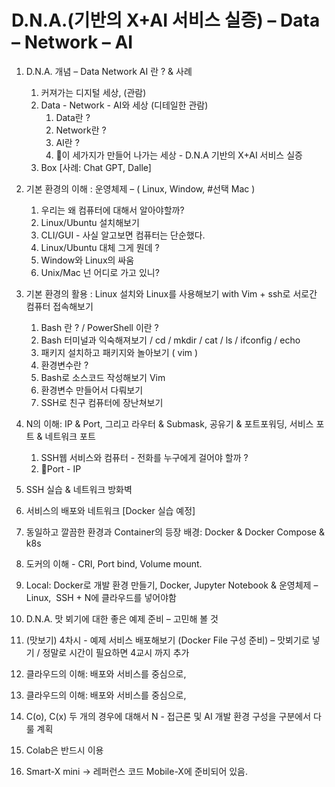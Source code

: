 # D.N.A.(기반의 X+AI 서비스 실증) – Data – Network – AI&#x20;

1. D.N.A. 개념 – Data Network AI 란 ? & 사례&#x20;
   1. 커져가는 디지털 세상, (관람)
   2. Data - Network - AI와 세상 (디테일한 관람)
      1. Data란 ?&#x20;
      2. Network란 ?
      3. AI란 ?
      4. 이 세가지가 만들어 나가는 세상  - D.N.A 기반의 X+AI 서비스 실증&#x20;
   3. Box \[사례: Chat GPT, Dalle]
2. 기본 환경의 이해 : 운영체제 – ( Linux, Window, #선택 Mac )
   1. 우리는 왜 컴퓨터에 대해서 알아야할까?&#x20;
   2. Linux/Ubuntu 설치해보기
   3. CLI/GUI - 사실 알고보면 컴퓨터는 단순했다.
   4. Linux/Ubuntu 대체 그게 뭔데 ?
   5. Window와 Linux의 싸움
   6. Unix/Mac 넌 어디로 가고 있니?
3. 기본 환경의 활용 : Linux 설치와 Linux를 사용해보기 with Vim + ssh로 서로간 컴퓨터 접속해보기
   1. Bash 란 ? / PowerShell 이란 ?
   2. Bash 터미널과 익숙해져보기 / cd / mkdir / cat / ls / ifconfig / echo
   3. 패키지 설치하고 패키지와 놀아보기 ( vim )
   4. 환경변수란 ?
   5. Bash로 소스코드 작성해보기 Vim
   6. 환경변수 만들어서 다뤄보기
   7. SSH로 친구 컴퓨터에 장난쳐보기
4. N의 이해: IP & Port, 그리고 라우터 & Submask, 공유기 & 포트포워딩, 서비스 포트 & 네트워크 포트
   1. SSH웹 서비스와 컴퓨터 - 전화를 누구에게 걸어야 할까 ?
   2. Port - IP
5. SSH 실습 & 네트워크 방화벽
6. 서비스의 배포와 네트워크 \[Docker 실습 예정]

7. 동일하고 깔끔한 환경과 Container의 등장 배경: Docker & Docker Compose & k8s
8. 도커의 이해 - CRI, Port bind, Volume mount.
9. Local: Docker로 개발 환경 만들기, Docker, Jupyter Notebook & 운영체제 – Linux,  SSH + N에 클라우드를 넣어야함

10. D.N.A. 맛 뵈기에 대한 좋은 예제 준비 – 고민해 볼 것
11. (맛보기) 4차시 - 예제 서비스 배포해보기 (Docker File 구성 준비) – 맛뵈기로 넣기 / 정말로 시간이 필요하면 4교시 까지 추가
12. 클라우드의 이해: 배포와 서비스를 중심으로,



1. 클라우드의 이해: 배포와 서비스를 중심으로,
2. C(o), C(x) 두 개의 경우에 대해서 N - 접근론 및 AI 개발 환경 구성을 구분에서 다룰 계획
3. Colab은 반드시 이용
4. Smart-X mini -> 레퍼런스 코드 Mobile-X에 준비되어 있음.